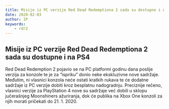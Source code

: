 ```yaml
---
title: Misije iz PC verzije Red Dead Redemptiona 2 sada su dostupne i na PS4
date: 2020-02-03
author: IP
keywords:
    - rdr2
---
```


## Misije iz PC verzije Red Dead Redemptiona 2 sada su dostupne i na PS4

Red Dead Redemption 2 pojavio se na PC platformi godinu dana poslije verzija za konzole te je za “ispriku” donio neke ekskluzivne nove sadržaje. 
Međutim, ni vlasnici konzola neće ostati kratkih rukava te će dodatne sadržaje iz PC verzije dobiti kroz besplatnu nadogradnju.
Preciznije rečeno, vlasnici verzije za PlayStation 4 nove su sadržaje već dobili u sklopu jučerašnjeg Moonshiners ažuriranja, 
dok će publika na Xbox One konzoli za njih morati pričekati do 21. 1. 2020.